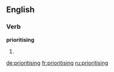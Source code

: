 ==English==

===Verb===
'''prioritising'''

# {{present participle of|prioritise}}

[[de:prioritising]]
[[fr:prioritising]]
[[ru:prioritising]]